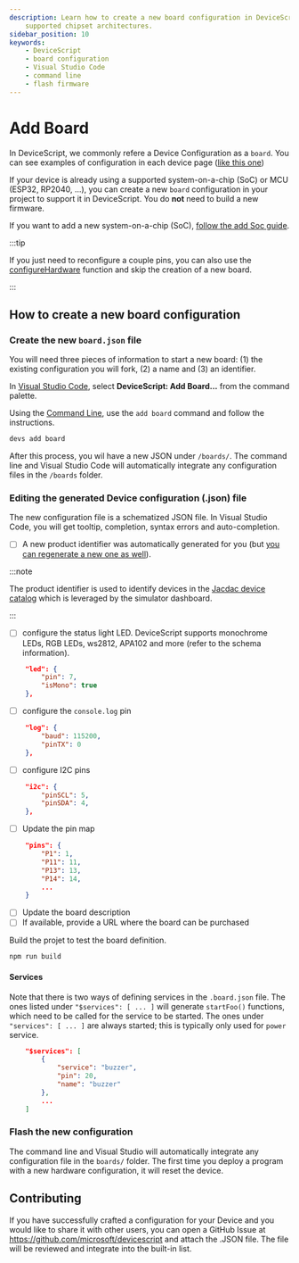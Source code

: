 ```yaml
---
description: Learn how to create a new board configuration in DeviceScript for
    supported chipset architectures.
sidebar_position: 10
keywords:
    - DeviceScript
    - board configuration
    - Visual Studio Code
    - command line
    - flash firmware
---
```


# Add Board

In DeviceScript, we commonly refere a Device Configuration as a `board`.
You can see examples of configuration in each device page ([like this one](/devices/esp32/seeed-xiao-esp32c3#configuration))

If your device is already using a supported system-on-a-chip (SoC) or MCU (ESP32, RP2040, ...),
you can create a new `board` configuration in your project to support it in DeviceScript.
You do **not** need to build a new firmware.

If you want to add a new system-on-a-chip (SoC), [follow the add Soc guide](/devices/add-soc).

:::tip

If you just need to reconfigure a couple pins, you can also use
the [configureHardware](/developer/board-configuration) function and skip the creation of a new board.

:::

## How to create a new board configuration

### Create the new `board.json` file

You will need three pieces of information to start a new board: (1) the existing configuration
you will fork, (2) a name and (3) an identifier.

In [Visual Studio Code](/getting-started/vscode),
select **DeviceScript: Add Board...** from the command palette.

Using the [Command Line](/getting-started/cli), use the `add board` command and follow the instructions.

```bash
devs add board
```

After this process, you wil have a new JSON under `/boards/`. The command line and
Visual Studio Code will automatically integrate any configuration files in the `/boards` folder.

### Editing the generated Device configuration (.json) file

The new configuration file is a schematized JSON file.
In Visual Studio Code, you will get tooltip, completion, syntax errors and auto-completion.

-   [ ] A new product identifier was automatically generated for you (but [you can regenerate a new one as well](https://microsoft.github.io/jacdac-docs/ddk/device-definition/)).

:::note

The product identifier is used to identify devices in the [Jacdac device catalog](https://microsoft.github.io/jacdac-docs/devices/)
which is leveraged by the simulator dashboard.

:::

-   [ ] configure the status light LED. DeviceScript supports monochrome LEDs, RGB LEDs,
        ws2812, APA102 and more (refer to the schema information).

```json
    "led": {
        "pin": 7,
        "isMono": true
    },
```

-   [ ] configure the `console.log` pin

```json
    "log": {
        "baud": 115200,
        "pinTX": 0
    },
```

-   [ ] configure I2C pins

```json
    "i2c": {
        "pinSCL": 5,
        "pinSDA": 4,
    },
```

-   [ ] Update the pin map

```json
    "pins": {
        "P1": 1,
        "P11": 11,
        "P13": 13,
        "P14": 14,
        ...
    }
```

-   [ ] Update the board description
-   [ ] If available, provide a URL where the board can be purchased

Build the projet to test the board definition.

```bash
npm run build
```

#### Services

Note that there is two ways of defining services in the `.board.json` file.
The ones listed under `"$services": [ ... ]` will generate `startFoo()` functions,
which need to be called for the service to be started.
The ones under `"services": [ ... ]` are always started; this is typically only
used for `power` service.

```json
    "$services": [
        {
            "service": "buzzer",
            "pin": 20,
            "name": "buzzer"
        },
        ...
    ]
```

### Flash the new configuration

The command line and Visual Studio will automatically integrate
any configuration file in the `boards/` folder.
The first time you deploy a program with a new hardware configuration, it will reset the device.

## Contributing

If you have successfully crafted a configuration for your Device and you would like to share it with other users,
you can open a GitHub Issue at https://github.com/microsoft/devicescript and attach the .JSON file. The file will
be reviewed and integrate into the built-in list.
